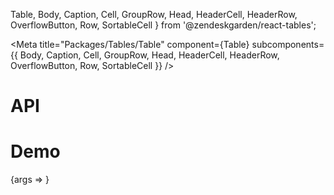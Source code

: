   Table,
  Body,
  Caption,
  Cell,
  GroupRow,
  Head,
  HeaderCell,
  HeaderRow,
  OverflowButton,
  Row,
  SortableCell
} from '@zendeskgarden/react-tables';

<Meta
  title="Packages/Tables/Table"
  component={Table}
  subcomponents={{
    Body,
    Caption,
    Cell,
    GroupRow,
    Head,
    HeaderCell,
    HeaderRow,
    OverflowButton,
    Row,
    SortableCell
  }}
/>

# API

<ArgsTable />

# Demo

<Canvas>
  <Story
    name="Table"
    args={{ caption: 'Caption', data: DATA, widths: [], isBold: true }}
    argTypes={{
      isReadOnly: { control: 'boolean' },
      hasOverflow: { control: 'boolean', table: { category: 'Cell' } },
      isTruncated: { control: 'boolean', table: { category: 'Cell' } },
      caption: { name: 'children', table: { category: 'Caption' } },
      isBold: { control: 'boolean', table: { category: 'GroupRow' } },
      isSticky: { control: 'boolean', table: { category: 'Head' } },
      isStriped: { control: 'boolean', table: { category: 'Row' } },
      isSelected: { control: 'boolean', table: { category: 'Row' } },
      data: { name: 'Row[]', table: { category: 'Story' } },
      widths: { name: 'Cell[] widths', table: { category: 'Story' } },
      hasSelection: { control: 'boolean', table: { category: 'Story' } },
      isSortable: { name: 'SortableCell', control: 'boolean', table: { category: 'Story' } }
    }}
    parameters={{
      design: {
        allowFullscreen: true,
        type: 'figma',
        url: 'https://www.figma.com/file/6g87L4FdKZTA3knt3Rsfdx/Garden?node-id=102%3A125'
      }
    }}
  >
    {args => <TableStory {...args} />}
  </Story>
</Canvas>
